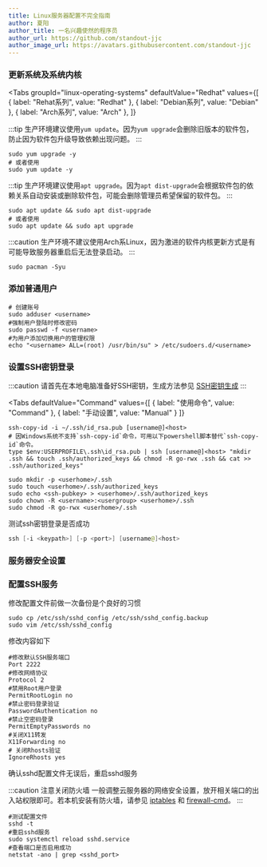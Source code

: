 ```yaml
---
title: Linux服务器配置不完全指南
author: 夏阳
author_title: 一名兴趣使然的程序员
author_url: https://github.com/standout-jjc
author_image_url: https://avatars.githubusercontent.com/standout-jjc
---
```



<TOCInline toc={toc} />

### 更新系统及系统内核

<Tabs
  groupId="linux-operating-systems"
  defaultValue="Redhat"
  values={[
    { label: "Rehat系列", value: "Redhat" },
    { label: "Debian系列", value: "Debian" },
    { label: "Arch系列", value: "Arch" },
  ]}
>
<TabItem value="Redhat">

:::tip
生产环境建议使用`yum update`。因为`yum upgrade`会删除旧版本的软件包，防止因为软件包升级导致依赖出现问题。
:::

```shell title="remote terminal"
sudo yum upgrade -y 
# 或者使用
sudo yum update -y 
```

</TabItem>
<TabItem value="Debian">

:::tip
生产环境建议使用`apt upgrade`。因为`apt dist-upgrade`会根据软件包的依赖关系自动安装或删除软件包，可能会删除管理员希望保留的软件包。
:::

```shell title="remote terminal"
sudo apt update && sudo apt dist-upgrade
# 或者使用
sudo apt update && sudo apt upgrade
```

</TabItem>
<TabItem value="Arch">

:::caution
生产环境不建议使用Arch系Linux，因为激进的软件内核更新方式是有可能导致服务器重启后无法登录启动。
:::

```shell title="remote terminal"
sudo pacman -Syu
```

</TabItem>
</Tabs>

### 添加普通用户

```shell title="remote terminal"
# 创建账号
sudo adduser <username>
#强制用户登陆时修改密码
sudo passwd -f <username>
#为用户添加切换用户的管理权限
echo "<username> ALL=(root) /usr/bin/su" > /etc/sudoers.d/<username>
```

### 设置SSH密钥登录

:::caution
请首先在本地电脑准备好SSH密钥，生成方法参见 [SSH密钥生成](https://docs.github.com/en/github/authenticating-to-github/connecting-to-github-with-ssh)
:::

<Tabs
  defaultValue="Command"
  values={[
    { label: "使用命令", value: "Command" },
    { label: "手动设置", value: "Manual" }
  ]}
>
<TabItem value="Command">

```shell title="local terminal"
ssh-copy-id -i ~/.ssh/id_rsa.pub [username@]<host>
# 因Windows系统不支持`ssh-copy-id`命令，可用以下powershell脚本替代`ssh-copy-id`命令。
type $env:USERPROFILE\.ssh\id_rsa.pub | ssh [username@]<host> "mkdir .ssh && touch .ssh/authorized_keys && chmod -R go-rwx .ssh && cat >> .ssh/authorized_keys"
```

</TabItem>
<TabItem value="Manual">

```shell title="remote terminal"
sudo mkdir -p <userhome>/.ssh
sudo touch <userhome>/.ssh/authorized_keys
sudo echo <ssh-pubkey> > <userhome>/.ssh/authorized_keys
sudo chown -R <username>:<usergroup> <userhome>/.ssh
sudo chmod -R go-rwx <userhome>/.ssh 
```

</TabItem>
</Tabs>

测试ssh密钥登录是否成功
```powershell title="local terminal"
ssh [-i <keypath>] [-p <port>] [username@]<host>
```

### 服务器安全设置

### 配置SSH服务

修改配置文件前做一次备份是个良好的习惯

```shell
sudo cp /etc/ssh/sshd_config /etc/ssh/sshd_config.backup
sudo vim /etc/ssh/sshd_config
```

修改内容如下

```vim title="vim /etc/ssh/sshd_config"
#修改默认SSH服务端口
Port 2222 
#修改网络协议 
Protocol 2
#禁用Root用户登录
PermitRootLogin no
#禁止密码登录验证
PasswordAuthentication no
#禁止空密码登录
PermitEmptyPasswords no
#关闭X11转发
X11Forwarding no
# 关闭Rhosts验证
IgnoreRhosts yes
```

确认sshd配置文件无误后，重启sshd服务

:::caution 注意关闭防火墙
一般调整云服务器的网络安全设置，放开相关端口的出入站权限即可。若本机安装有防火墙，请参见 [iptables](https://linux.die.net/man/8/iptables) 和 [firewall-cmd](https://firewalld.org/documentation/man-pages/firewall-cmd.html)。
:::

```shell
#测试配置文件
sshd -t
#重启sshd服务
sudo systemctl reload sshd.service 
#查看端口是否启用成功
netstat -ano | grep <sshd_port>
```

